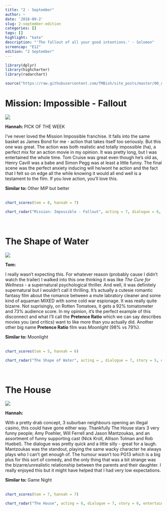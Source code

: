 ```yaml
---
title: "2 - September"
author: ~
date: '2018-09-2'
slug: 2-september-edition
categories: []
tags: []
highlight: "kate"
description: "'The fallout of all your good intentions.' - Solomon"
screencap: "E12"
edition: "2 September"
---
```


```r
library(dplyr)
library(highcharter)
library(radarchart)

source("https://raw.githubusercontent.com/TMBish/site_posts/master/00_utilities/film-review-utils.R")
```

# Mission: Impossible - Fallout

<div class = "review">

<div class = "review-left">

![](/img/films/12/mission-impossible.png)

<b> Hannah: </b> <span class="label upper outline error"> PICK OF THE WEEK </span> <br>

I've never loved the Mission Impossible franchise. It falls into the same basket as James Bond for me - action that takes itself too seriously. But this one was great. The action was both realistic and totally impossible (ha), a perfect mix for an action movie in my opinion. It was pretty long, but I was entertained the whole time. Tom Cruise was great even though he's old as, Henry Cavill was a babe and Simon Pegg was at least a little funny. The final scene was the perfect anxiety inducing will he/wont he action and the fact that I felt so on edge all the while knowing it would all end well is a testament to the film. If you love action, you'll love this.  

</div>

<div class = "review-right">

<b> Similar to: </b> Other MIP but better <br> <br>
<div class="ratings">
```r
chart_scores(tom = 8, hannah = 7)
```
</div>

```r
chart_radar("Mission: Impossible - Fallout", acting = 7, dialogue = 6, story = 7, entertainment = 9, cinematography = 8)
```

</div>

</div>

<br>

# The Shape of Water

<div class = "review">

<div class = "review-left">

![](/img/films/12/the-shape-of-water.png)

<b> Tom: </b> <br>

I really wasn't expecting this. For whatever reason (probably cause I didn't watch the trailer) I walked into this one thinking it was like *The Cure for Wellness* - a supernatural psychological thriller. And well, it was definitely supernatural but I wouldn't call it thrilling. It's actually a cutesie romantic fantasy film about the romance between a mute labratory cleaner and some kind of aquaman MIXED with some cold war espionage. It was really quite bizarre. Not suprisingly, on Rotten Tomatoes, it gets a 92% tomatometer and 73% audience score. In my opinion, it's the perfect example of this disconnect and what I'll call the **Pretence Ratio** which we can say describes movies you (and critics) want to like more than you actually did. Another other big name **Pretence Ratio** film was *Moonlight* (98% vs 79%).


</div>

<div class = "review-right">

<b> Similar to: </b> Moonlight <br> <br>
<div class="ratings">
```r
chart_scores(tom = 5, hannah = 6)
```
</div>

```r
chart_radar("The Shape of Water", acting = , dialogue = 7, story = 5, entertainment = 4, cinematography = 6)
```

</div>

</div>

<br>

# The House

<div class = "review">

<div class = "review-left">

![](/img/films/12/the-house.png)

<b> Hannah: </b> <br>

With a pretty drab concept, 3 suburban neighbours opening an illegal casino, this could have gone either way. Thankfully The House stars 3 very funny people; Amy Poehler, Will Ferrell and Jason Mantzoukas, and an assortment of funny supporting cast (Nick Kroll, Allison Tolman and Rob Huebel). The dialogue was pretty quick and a little silly - great for a laugh. Mantzoukas was the standout, playing the same wacky character he always plays who I can't get enough of. The humour wasn't too PG13 which is a big plus for this sort of comedy, and the only thing that was a bit strange was the bizarre/unrealistic relationship between the parents and their daughter. I really enjoyed this but it might have helped that I had very low expectations.

</div>

<div class = "review-right">

<b> Similar to: </b> Game Night <br> <br>
<div class="ratings">
```r
chart_scores(tom = 7, hannah = 7)
```
</div>

```r
chart_radar("The House", acting = 6, dialogue = 7, story = 6, entertainment = 7, cinematography = 4)
```

</div>

</div>

<br>
